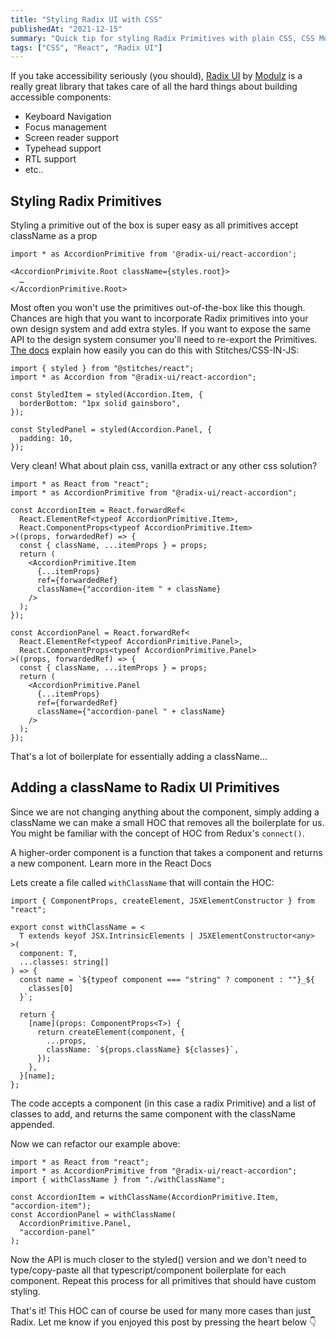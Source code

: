```yaml
---
title: "Styling Radix UI with CSS"
publishedAt: "2021-12-15"
summary: "Quick tip for styling Radix Primitives with plain CSS, CSS Modules, Vanilla Extract and more."
tags: ["CSS", "React", "Radix UI"]
---
```


If you take accessibility seriously (you should), [Radix UI](https://www.radix-ui.com) by [Modulz](https://modulz.app) is a really great library that takes care of all the hard things about building accessible components:

- Keyboard Navigation
- Focus management
- Screen reader support
- Typehead support
- RTL support
- etc..

## Styling Radix Primitives

Styling a primitive out of the box is super easy as all primitives accept className as a prop

```tsx
import * as AccordionPrimitive from '@radix-ui/react-accordion';

<AccordionPrimivite.Root className={styles.root}>
  …
</AccordionPrimitive.Root>
```

Most often you won't use the primitives out-of-the-box like this though. Chances are high that you want to incorporate Radix primitives into your own design system and add extra styles. If you want to expose the same API to the design system consumer you'll need to re-export the Primitives. [The docs](https://www.radix-ui.com/docs/primitives/overview/styling) explain how easily you can do this with Stitches/CSS-IN-JS:

```tsx
import { styled } from "@stitches/react";
import * as Accordion from "@radix-ui/react-accordion";

const StyledItem = styled(Accordion.Item, {
  borderBottom: "1px solid gainsboro",
});

const StyledPanel = styled(Accordion.Panel, {
  padding: 10,
});
```

Very clean! What about plain css, vanilla extract or any other css solution?

```tsx
import * as React from "react";
import * as AccordionPrimitive from "@radix-ui/react-accordion";

const AccordionItem = React.forwardRef<
  React.ElementRef<typeof AccordionPrimitive.Item>,
  React.ComponentProps<typeof AccordionPrimitive.Item>
>((props, forwardedRef) => {
  const { className, ...itemProps } = props;
  return (
    <AccordionPrimitive.Item
      {...itemProps}
      ref={forwardedRef}
      className={"accordion-item " + className}
    />
  );
});

const AccordionPanel = React.forwardRef<
  React.ElementRef<typeof AccordionPrimitive.Panel>,
  React.ComponentProps<typeof AccordionPrimitive.Panel>
>((props, forwardedRef) => {
  const { className, ...itemProps } = props;
  return (
    <AccordionPrimitive.Panel
      {...itemProps}
      ref={forwardedRef}
      className={"accordion-panel " + className}
    />
  );
});
```

That's a lot of boilerplate for essentially adding a className…

## Adding a className to Radix UI Primitives

Since we are not changing anything about the component, simply adding a className we can make a small HOC that removes all the boilerplate for us. You might be familiar with the concept of HOC from Redux's `connect()`.

<Alert>
  A higher-order component is a function that takes a component and returns a
  new component.
  <Link href="https://reactjs.org/docs/higher-order-components.html">
    Learn more in the React Docs
  </Link>
</Alert>

Lets create a file called `withClassName` that will contain the HOC:

```tsx
import { ComponentProps, createElement, JSXElementConstructor } from "react";

export const withClassName = <
  T extends keyof JSX.IntrinsicElements | JSXElementConstructor<any>
>(
  component: T,
  ...classes: string[]
) => {
  const name = `${typeof component === "string" ? component : ""}_${
    classes[0]
  }`;

  return {
    [name](props: ComponentProps<T>) {
      return createElement(component, {
        ...props,
        className: `${props.className} ${classes}`,
      });
    },
  }[name];
};
```

The code accepts a component (in this case a radix Primitive) and a list of classes to add, and returns the same component with the className appended.

Now we can refactor our example above:

```tsx {3-6}
import * as React from "react";
import * as AccordionPrimitive from "@radix-ui/react-accordion";
import { withClassName } from "./withClassName";

const AccordionItem = withClassName(AccordionPrimitive.Item, "accordion-item");
const AccordionPanel = withClassName(
  AccordionPrimitive.Panel,
  "accordion-panel"
);
```

Now the API is much closer to the styled() version and we don't need to type/copy-paste all that typescript/component boilerplate for each component. Repeat this process for all primitives that should have custom styling.

That's it! This HOC can of course be used for many more cases than just Radix. Let me know if you enjoyed this post by pressing the heart below 👇
